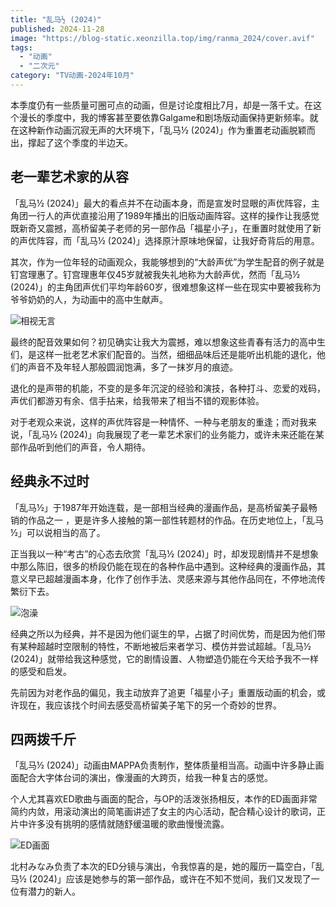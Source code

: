 ```yaml
---
title: "乱马½ (2024)"
published: 2024-11-28
image: "https://blog-static.xeonzilla.top/img/ranma_2024/cover.avif"
tags:
  - "动画"
  - "二次元"
category: "TV动画-2024年10月"
---
```


本季度仍有一些质量可圈可点的动画，但是讨论度相比7月，却是一落千丈。在这个漫长的季度中，我的博客甚至要依靠Galgame和剧场版动画保持更新频率。就在这种新作动画沉寂无声的大环境下，「乱马½ (2024)」作为重置老动画脱颖而出，撑起了这个季度的半边天。

## 老一辈艺术家的从容
「乱马½ (2024)」最大的看点并不在动画本身，而是宣发时显眼的声优阵容，主角团一行人的声优直接沿用了1989年播出的旧版动画阵容。这样的操作让我感觉既新奇又震撼，高桥留美子老师的另一部作品「福星小子」，在重置时就使用了新的声优阵容，而「乱马½ (2024)」选择原汁原味地保留，让我好奇背后的用意。

其次，作为一位年轻的动画观众，我能够想到的“大龄声优”为学生配音的例子就是钉宫理惠了。钉宫理惠年仅45岁就被我失礼地称为大龄声优，然而「乱马½ (2024)」的主角团声优们平均年龄60岁，很难想象这样一些在现实中要被我称为爷爷奶奶的人，为动画中的高中生献声。

<Image src="https://blog-static.xeonzilla.top/img/ranma_2024/01.avif" alt="相视无言" format="avif" quality="high" inferSize />

最终的配音效果如何？初见确实让我大为震撼，难以想象这些青春有活力的高中生们，是这样一批老艺术家们配音的。当然，细细品味后还是能听出机能的退化，他们的声音不及年轻人那般圆润饱满，多了一抹岁月的痕迹。

退化的是声带的机能，不变的是多年沉淀的经验和演技，各种打斗、恋爱的戏码，声优们都游刃有余、信手拈来，给我带来了相当不错的观影体验。

对于老观众来说，这样的声优阵容是一种情怀、一种与老朋友的重逢；而对我来说，「乱马½ (2024)」向我展现了老一辈艺术家们的业务能力，或许未来还能在某部作品听到他们的声音，令人期待。

## 经典永不过时
「乱马½」于1987年开始连载，是一部相当经典的漫画作品，是高桥留美子最畅销的作品之一 ，更是许多人接触的第一部性转题材的作品。在历史地位上，「乱马½」可以说相当的高了。

正当我以一种“考古”的心态去欣赏「乱马½ (2024)」时，却发现剧情并不是想象中那么陈旧，很多的桥段仍能在现在的各种作品中遇到。这种经典的漫画作品，其意义早已超越漫画本身，化作了创作手法、灵感来源与其他作品同在，不停地流传繁衍下去。

<Image src="https://blog-static.xeonzilla.top/img/ranma_2024/02.avif" alt="泡澡" format="avif" quality="high" inferSize />

经典之所以为经典，并不是因为他们诞生的早，占据了时间优势，而是因为他们带有某种超越时空限制的特性，不断地被后来者学习、模仿并尝试超越。「乱马½ (2024)」就带给我这种感觉，它的剧情设置、人物塑造仍能在今天给予我不一样的感受和启发。

先前因为对老作品的偏见，我主动放弃了追更「福星小子」重置版动画的机会，或许现在，我应该找个时间去感受高桥留美子笔下的另一个奇妙的世界。

## 四两拨千斤
「乱马½ (2024)」动画由MAPPA负责制作，整体质量相当高。动画中许多静止画面配合大字体台词的演出，像漫画的大跨页，给我一种复古的感觉。

个人尤其喜欢ED歌曲与画面的配合，与OP的活泼张扬相反，本作的ED画面非常简约内敛，用滚动演出的简笔画讲述了女主的内心活动，配合精心设计的歌词，正片中许多没有挑明的感情就随舒缓温暖的歌曲慢慢流露。

<Image src="https://blog-static.xeonzilla.top/img/ranma_2024/03.avif" alt="ED画面" format="avif" quality="high" inferSize />

北村みなみ负责了本次的ED分镜与演出，令我惊喜的是，她的履历一篇空白，「乱马½ (2024)」应该是她参与的第一部作品，或许在不知不觉间，我们又发现了一位有潜力的新人。
